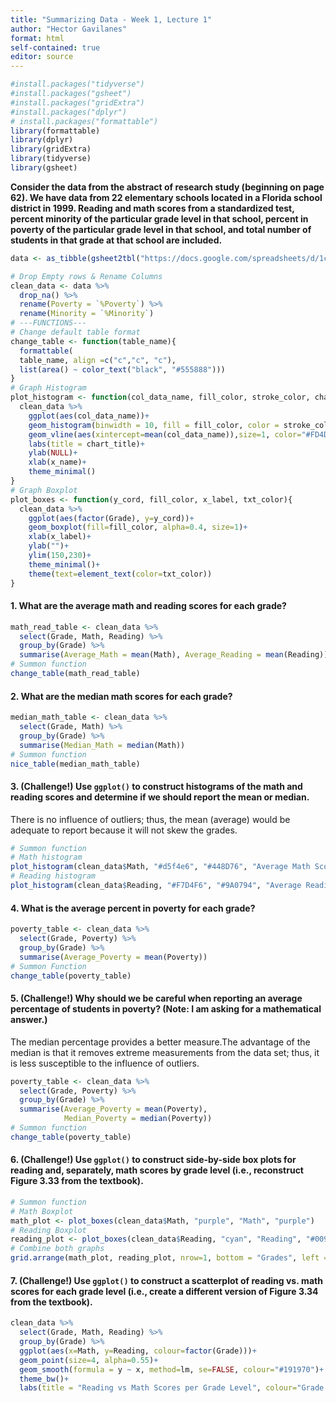 ```yaml
---
title: "Summarizing Data - Week 1, Lecture 1"
author: "Hector Gavilanes"
format: html
self-contained: true
editor: source
---
```


```r
#install.packages("tidyverse")
#install.packages("gsheet")
#install.packages("gridExtra")
#install.packages("dplyr")
# install.packages("formattable")
library(formattable)
library(dplyr)
library(gridExtra)
library(tidyverse)
library(gsheet)
```

**Consider the data from the abstract of research study (beginning on page 62). We have data from 22 elementary schools located in a Florida school district in 1999. Reading and math scores from a standardized test, percent minority of the particular grade level in that school, percent in poverty of the particular grade level in that school, and total number of students in that grade at that school are included.**

```r
data <- as_tibble(gsheet2tbl("https://docs.google.com/spreadsheets/d/1cVGLLdILMI34xjnzHfJNHua6fJROJwCzUBFgV22OLT4/edit#gid=0"))

# Drop Empty rows & Rename Columns
clean_data <- data %>% 
  drop_na() %>% 
  rename(Poverty = `%Poverty`) %>% 
  rename(Minority = `%Minority`)
# ---FUNCTIONS---
# Change default table format
change_table <- function(table_name){
  formattable(
  table_name, align =c("c","c", "c"),
  list(area() ~ color_text("black", "#555888")))
}
# Graph Histogram
plot_histogram <- function(col_data_name, fill_color, stroke_color, chart_title, x_name){
  clean_data %>% 
    ggplot(aes(col_data_name))+
    geom_histogram(binwidth = 10, fill = fill_color, color = stroke_color)+
    geom_vline(aes(xintercept=mean(col_data_name)),size=1, color="#FD4D0C", linetype="dashed")+
    labs(title = chart_title)+
    ylab(NULL)+
    xlab(x_name)+
    theme_minimal()
}
# Graph Boxplot
plot_boxes <- function(y_cord, fill_color, x_label, txt_color){
  clean_data %>%
    ggplot(aes(factor(Grade), y=y_cord))+
    geom_boxplot(fill=fill_color, alpha=0.4, size=1)+
    xlab(x_label)+
    ylab("")+
    ylim(150,230)+
    theme_minimal()+
    theme(text=element_text(color=txt_color))
}
```

#### 1. What are the average math and reading scores for each grade?

```r
math_read_table <- clean_data %>% 
  select(Grade, Math, Reading) %>% 
  group_by(Grade) %>% 
  summarise(Average_Math = mean(Math), Average_Reading = mean(Reading))
# Summon function
change_table(math_read_table)
```

#### 2. What are the median math scores for each grade?

```r
median_math_table <- clean_data %>% 
  select(Grade, Math) %>% 
  group_by(Grade) %>% 
  summarise(Median_Math = median(Math))
# Summon function
nice_table(median_math_table)
```

#### 3. (Challenge!) Use `ggplot()` to construct histograms of the math and reading scores and determine if we should report the mean or median. 

There is no influence of outliers; thus, the mean (average) would be adequate to report because it will not skew the grades.

```r
# Summon function
# Math histogram
plot_histogram(clean_data$Math, "#d5f4e6", "#448D76", "Average Math Scores", "Math")
# Reading histogram
plot_histogram(clean_data$Reading, "#F7D4F6", "#9A0794", "Average Reading Scores", "Reading")

```


#### 4. What is the average percent in poverty for each grade?

```r
poverty_table <- clean_data %>%
  select(Grade, Poverty) %>%
  group_by(Grade) %>%
  summarise(Average_Poverty = mean(Poverty))
# Summon Function
change_table(poverty_table)

```

#### 5. (Challenge!) Why should we be careful when reporting an average percentage of students in poverty? (Note: I am asking for a mathematical answer.)

The median percentage provides a better measure.The advantage of the median is that it removes extreme measurements from the data set; thus, it is less susceptible to the influence of outliers.

```r
poverty_table <- clean_data %>%
  select(Grade, Poverty) %>%
  group_by(Grade) %>%
  summarise(Average_Poverty = mean(Poverty), 
            Median_Poverty = median(Poverty))
# Summon function
change_table(poverty_table)
```


#### 6. (Challenge!) Use `ggplot()` to construct side-by-side box plots for reading and, separately, math scores by grade level (i.e., reconstruct Figure 3.33 from the textbook).

```r
# Summon function
# Math Boxplot
math_plot <- plot_boxes(clean_data$Math, "purple", "Math", "purple")
# Reading Boxplot
reading_plot <- plot_boxes(clean_data$Reading, "cyan", "Reading", "#009999")
# Combine both graphs
grid.arrange(math_plot, reading_plot, nrow=1, bottom = "Grades", left = "Data", top = "Math & Reading Scores by Grade Levels")
```
#### 7. (Challenge!) Use `ggplot()` to construct a scatterplot of reading vs. math scores for each grade level (i.e., create a different version of Figure 3.34 from the textbook).

```r
clean_data %>% 
  select(Grade, Math, Reading) %>% 
  group_by(Grade) %>%
  ggplot(aes(x=Math, y=Reading, colour=factor(Grade)))+
  geom_point(size=4, alpha=0.55)+
  geom_smooth(formula = y ~ x, method=lm, se=FALSE, colour="#191970")+
  theme_bw()+
  labs(title = "Reading vs Math Scores per Grade Level", colour="Grade Level")
```
